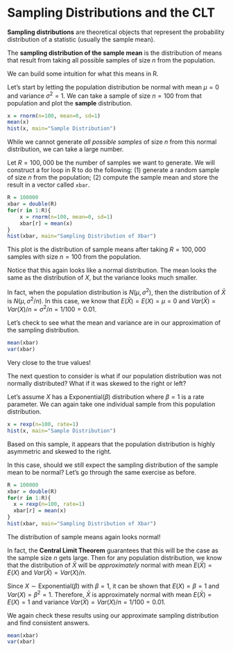 # Sampling Distributions and the CLT

**Sampling distributions** are theoretical objects that represent the probability distribution of a statistic (usually the sample mean). 

The **sampling distribution of the sample mean** is the distribution of means that result from taking all possible samples of size $n$ from the population.

We can build some intuition for what this means in R.

Let's start by letting the population distribution be normal with mean $\mu=0$ and variance $\sigma^2=1$. We can take a sample of size $n=100$ from that population and plot the **sample** distribution.


```r
x = rnorm(n=100, mean=0, sd=1)
mean(x)
hist(x, main="Sample Distribution")
```

While we cannot generate *all possible samples* of size $n$ from this normal distribution, we can take a large number.

Let $R=100,000$ be the number of samples we want to generate. We will construct a for loop in R to do the following: (1) generate a random sample of size $n$ from the population; (2) compute the sample mean and store the result in a vector called `xbar`.


```r
R = 100000
xbar = double(R)
for(r in 1:R){
    x = rnorm(n=100, mean=0, sd=1)
    xbar[r] = mean(x)
}
hist(xbar, main="Sampling Distribution of Xbar")
```


This plot is the distribution of sample means after taking $R=100,000$ samples with size $n=100$ from the population.

Notice that this again looks like a normal distribution. The mean looks the same as the distribution of $X$, but the variance looks much smaller. 

In fact, when the population distribution is $N(\mu,\sigma^2)$, then the distribution of $\bar{X}$ is $N(\mu,\sigma^2/n)$. In this case, we know that $E(\bar{X})=E(X)=\mu=0$ and $Var(\bar{X})=Var(X)/n=\sigma^2/n=1/100=0.01$. 

Let's check to see what the mean and variance are in our approximation of the sampling distribution.


```r
mean(xbar)
var(xbar)
```


Very close to the true values!

The next question to consider is what if our population distribution was not normally distributed? What if it was skewed to the right or left?

Let's assume $X$ has a Exponential$(\beta)$ distribution where $\beta=1$ is a rate parameter. We can again take one individual sample from this population distribution.


```r
x = rexp(n=100, rate=1)
hist(x, main="Sample Distribution")
```

Based on this sample, it appears that the population distribution is highly asymmetric and skewed to the right.

In this case, should we still expect the sampling distribution of the sample mean to be normal? Let's go through the same exercise as before.


```r
R = 100000
xbar = double(R)
for(r in 1:R){
  x = rexp(n=100, rate=1)
  xbar[r] = mean(x)
}
hist(xbar, main="Sampling Distribution of Xbar")
```

The distribution of sample means again looks normal!

In fact, the **Central Limit Theorem** guarantees that this will be the case as the sample size $n$ gets large. Then for any population distribution, we know that the distribution of $\bar{X}$ will be *approximately* normal with mean $E(\bar{X})=E(X)$ and $Var(\bar{X})=Var(X)/n$.

Since $X\sim\text{Exponential}(\beta)$ with $\beta=1$, it can be shown that $E(X)=\beta=1$ and $Var(X)=\beta^2=1$. Therefore, $\bar{X}$ is approximately normal with mean $E(\bar{X})=E(X)=1$ and variance $Var(\bar{X})=Var(X)/n=1/100=0.01$.

We again check these results using our approximate sampling distribution and find consistent answers.


```r
mean(xbar)
var(xbar)
```

